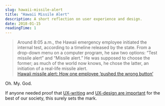 ```yaml
---
slug: hawaii-missile-alert
title: "Hawaii Missile Alert"
description: A short reflection on user experience and design.
date: 2018-01-15
readingTime: 1
---
```


>Around 8:05 a.m., the Hawaii emergency employee initiated the internal test, according to a timeline released by the state. From a drop-down menu on a computer program, he saw two options: “Test missile alert” and “Missile alert.” He was supposed to choose the former; as much of the world now knows, he chose the latter, an initiation of a real-life missile alert.<br />
<a href="https://www.washingtonpost.com/news/post-nation/wp/2018/01/14/hawaii-missile-alert-how-one-employee-pushed-the-wrong-button-and-caused-a-wave-of-panic/?utm_term=.be58ed5765d0">Hawaii missile alert: How one employee ‘pushed the wrong button’</a>

Oh. My. God. 

If anyone needed proof that <a href="https://antonsten.com/designers-write/">UX-writing</a> and <a href="https://antonsten.com/why-user-experiences-matter/">UX-design are important</a> for the best of our society, this surely sets the mark.